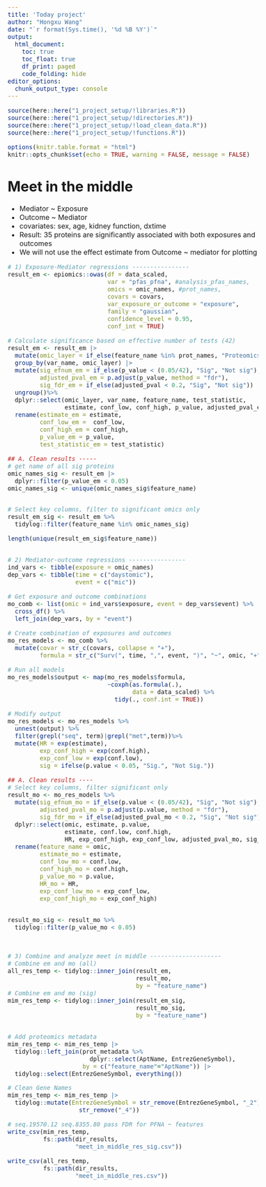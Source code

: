 ```yaml
---
title: 'Today project'
author: "Hongxu Wang"
date: "`r format(Sys.time(), '%d %B %Y')`"
output:
  html_document:
    toc: true
    toc_float: true
    df_print: paged
    code_folding: hide
editor_options: 
  chunk_output_type: console
---
```

<style type="text/css">
body{
font-size: 12pt;
}
</style>

```r
source(here::here("1_project_setup/!libraries.R"))
source(here::here("1_project_setup/!directories.R"))
source(here::here("1_project_setup/!load_clean_data.R"))
source(here::here("1_project_setup/!functions.R"))

options(knitr.table.format = "html")
knitr::opts_chunk$set(echo = TRUE, warning = FALSE, message = FALSE)
```

# Meet in the middle
* Mediator ~ Exposure
* Outcome ~ Mediator
* covariates: sex, age, kidney function, dxtime
* Result: 35 proteins are significantly associated with both exposures and outcomes
* We will not use the effect estimate from Outcome ~ mediator for plotting
```r
# 1) Exposure-Mediator regressions ----------------
result_em <- epiomics::owas(df = data_scaled, 
                            var = "pfas_pfna", #analysis_pfas_names,
                            omics = omic_names, #prot_names,
                            covars = covars,
                            var_exposure_or_outcome = "exposure",
                            family = "gaussian",
                            confidence_level = 0.95, 
                            conf_int = TRUE)

# Calculate significance based on effective number of tests (42)
result_em <- result_em |> 
  mutate(omic_layer = if_else(feature_name %in% prot_names, "Proteomics", "Metabolomics")) |> 
  group_by(var_name, omic_layer) |>
  mutate(sig_efnum_em = if_else(p_value < (0.05/42), "Sig", "Not sig"), 
         adjusted_pval_em = p.adjust(p_value, method = "fdr"),
         sig_fdr_em = if_else(adjusted_pval < 0.2, "Sig", "Not sig")) |> 
  ungroup()%>%
  dplyr::select(omic_layer, var_name, feature_name, test_statistic,
                estimate, conf_low, conf_high, p_value, adjusted_pval_em, sig_efnum_em, sig_fdr_em) |> 
  rename(estimate_em = estimate, 
         conf_low_em =  conf_low, 
         conf_high_em = conf_high,
         p_value_em = p_value, 
         test_statistic_em = test_statistic) 

## A. Clean results -----
# get name of all sig proteins
omic_names_sig <- result_em |> 
  dplyr::filter(p_value_em < 0.05)
omic_names_sig <- unique(omic_names_sig$feature_name)


# Select key columns, filter to significant omics only
result_em_sig <- result_em %>% 
  tidylog::filter(feature_name %in% omic_names_sig)

length(unique(result_em_sig$feature_name))


# 2) Mediator-outcome regressions ----------------
ind_vars <- tibble(exposure = omic_names)
dep_vars <- tibble(time = c("daystomic"), 
                   event = c("mic"))

# Get exposure and outcome combinations
mo_comb <- list(omic = ind_vars$exposure, event = dep_vars$event) %>%
  cross_df() %>% 
  left_join(dep_vars, by = "event")

# Create combination of exposures and outcomes
mo_res_models <- mo_comb %>%
  mutate(covar = str_c(covars, collapse = "+"),
         formula = str_c("Surv(", time, ",", event, ")", "~", omic, "+", covar))

# Run all models
mo_res_models$output <- map(mo_res_models$formula,
                            ~coxph(as.formula(.),
                                   data = data_scaled) %>%
                              tidy(., conf.int = TRUE))

# Modify output
mo_res_models <- mo_res_models %>%
  unnest(output) %>%
  filter(grepl("seq", term)|grepl("met",term))%>%
  mutate(HR = exp(estimate),
         exp_conf_high = exp(conf.high),
         exp_conf_low = exp(conf.low),
         sig = ifelse(p.value < 0.05, "Sig.", "Not Sig.")) 

## A. Clean results ----
# Select key columns, filter significant only
result_mo <- mo_res_models %>% 
  mutate(sig_efnum_mo = if_else(p.value < (0.05/42), "Sig", "Not sig"),
         adjusted_pval_mo = p.adjust(p.value, method = "fdr"),
         sig_fdr_mo = if_else(adjusted_pval_mo < 0.2, "Sig", "Not sig")) %>%
  dplyr::select(omic, estimate, p.value, 
                estimate, conf.low, conf.high,
                HR, exp_conf_high, exp_conf_low, adjusted_pval_mo, sig_fdr_mo, sig_efnum_mo) |> 
  rename(feature_name = omic, 
         estimate_mo = estimate, 
         conf_low_mo = conf.low, 
         conf_high_mo = conf.high, 
         p_value_mo = p.value,
         HR_mo = HR,
         exp_conf_low_mo = exp_conf_low,
         exp_conf_high_mo = exp_conf_high)


result_mo_sig <- result_mo %>%
  tidylog::filter(p_value_mo < 0.05)
  


# 3) Combine and analyze meet in middle --------------------
# Combine em and mo (all)
all_res_temp <- tidylog::inner_join(result_em, 
                                    result_mo, 
                                    by = "feature_name")
# Combine em and mo (sig)
mim_res_temp <- tidylog::inner_join(result_em_sig, 
                                    result_mo_sig, 
                                    by = "feature_name")


# Add proteomics metadata
mim_res_temp <- mim_res_temp |> 
  tidylog::left_join(prot_metadata %>% 
                       dplyr::select(AptName, EntrezGeneSymbol),
                     by = c("feature_name"="AptName")) |> 
  tidylog::select(EntrezGeneSymbol, everything())

# Clean Gene Names
mim_res_temp <- mim_res_temp |>
  tidylog::mutate(EntrezGeneSymbol = str_remove(EntrezGeneSymbol, "_2") |>
                    str_remove("_4"))

# seq.19570.12 seq.8355.80 pass FDR for PFNA ~ features
write_csv(mim_res_temp, 
          fs::path(dir_results, 
                   "meet_in_middle_res_sig.csv")) 

write_csv(all_res_temp, 
          fs::path(dir_results, 
                   "meet_in_middle_res.csv")) 
```

